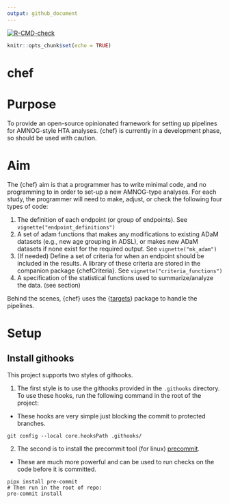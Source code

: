 ```yaml
---
output: github_document
---
```


<!-- Insert badges here -->
[![R-CMD-check](https://github.com/hta-pharma/chef/actions/workflows/package-check-test.yaml/badge.svg)](https://github.com/hta-pharma/chef/actions/workflows/package-check-test.yaml)
<!-- README.md is generated from README.Rmd. Please edit that file -->

```r
knitr::opts_chunk$set(echo = TRUE)
```
# chef

# Purpose

To provide an open-source opinionated framework for setting up pipelines for AMNOG-style HTA analyses. {chef} is currently in a development phase, so should be used with caution.

# Aim

The {chef} aim is that a programmer has to write minimal code, and no programming to in order to set-up a new AMNOG-type analyses. For each study, the programmer will need to make, adjust, or check the following four types of code:

1.  The definition of each endpoint (or group of endpoints). See `vignette("endpoint_definitions")`
2.  A set of adam functions that makes any modifications to existing ADaM datasets (e.g., new age grouping in ADSL), or makes new ADaM datasets if none exist for the required output. See `vignette("mk_adam")`
3.  (If needed) Define a set of criteria for when an endpoint should be included in the results. A library of these criteria are stored in the companion package {chefCriteria}. See `vignette("criteria_functions")`
4.  A specification of the statistical functions used to summarize/analyze the data. (see section)

Behind the scenes, {chef} uses the {[targets](https://books.ropensci.org/targets/)} package to handle the pipelines.

# Setup

## Install githooks

This project supports two styles of githooks.

1.  The first style is to use the githooks provided in the `.githooks` directory. To use these hooks, run the following command in the root of the project:
  - These hooks are very simple just blocking the commit to protected branches.

```
git config --local core.hooksPath .githooks/
```

2. The second is to install the precommit tool (for linux) [precommit](https://pre-commit.com/). 
  - These are much more powerful and can be used to run checks on the code before it is committed.
  
```
pipx install pre-commit
# Then run in the root of repo:
pre-commit install
```
